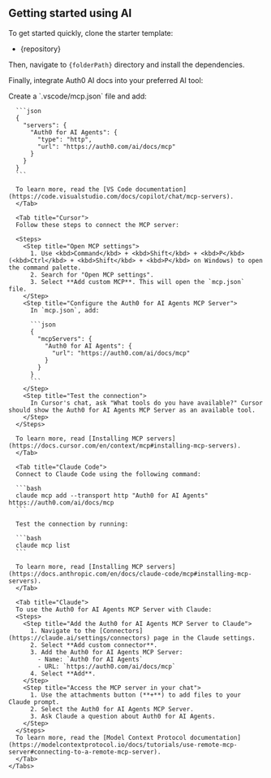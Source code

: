 ## Getting started using AI

To get started quickly, clone the starter template:

- <Icon icon="github" iconType="solid" /> {repository}

Then, navigate to <code>{folderPath}</code> directory and install the dependencies.

Finally, integrate Auth0 AI docs into your preferred AI tool:

<div id="ai-tools">
  <Card>
    <Tabs>
      <Tab title="VS Code">
      Create a `.vscode/mcp.json` file and add:

      ```json
      {
        "servers": {
          "Auth0 for AI Agents": {
            "type": "http",
            "url": "https://auth0.com/ai/docs/mcp"
          }
        }
      }
      ```

      To learn more, read the [VS Code documentation](https://code.visualstudio.com/docs/copilot/chat/mcp-servers).
      </Tab>

      <Tab title="Cursor">
      Follow these steps to connect the MCP server:

      <Steps>
        <Step title="Open MCP settings">
          1. Use <kbd>Command</kbd> + <kbd>Shift</kbd> + <kbd>P</kbd> (<kbd>Ctrl</kbd> + <kbd>Shift</kbd> + <kbd>P</kbd> on Windows) to open the command palette.
          2. Search for "Open MCP settings".
          3. Select **Add custom MCP**. This will open the `mcp.json` file.
        </Step>
        <Step title="Configure the Auth0 for AI Agents MCP Server">
          In `mcp.json`, add:

          ```json
          {
            "mcpServers": {
              "Auth0 for AI Agents": {
                "url": "https://auth0.com/ai/docs/mcp"
              }
            }
          }
          ```
        </Step>
        <Step title="Test the connection">
          In Cursor's chat, ask "What tools do you have available?" Cursor should show the Auth0 for AI Agents MCP Server as an available tool.
        </Step>
      </Steps>

      To learn more, read [Installing MCP servers](https://docs.cursor.com/en/context/mcp#installing-mcp-servers).
      </Tab>

      <Tab title="Claude Code">
      Connect to Claude Code using the following command:

      ```bash
      claude mcp add --transport http "Auth0 for AI Agents" https://auth0.com/ai/docs/mcp
      ```

      Test the connection by running:

      ```bash
      claude mcp list
      ```

      To learn more, read [Installing MCP servers](https://docs.anthropic.com/en/docs/claude-code/mcp#installing-mcp-servers).
      </Tab>

      <Tab title="Claude">
      To use the Auth0 for AI Agents MCP Server with Claude:
      <Steps>
        <Step title="Add the Auth0 for AI Agents MCP Server to Claude">
          1. Navigate to the [Connectors](https://claude.ai/settings/connectors) page in the Claude settings.
          2. Select **Add custom connector**.
          3. Add the Auth0 for AI Agents MCP Server:
            - Name: `Auth0 for AI Agents`
            - URL: `https://auth0.com/ai/docs/mcp`
          4. Select **Add**.
        </Step>
        <Step title="Access the MCP server in your chat">
          1. Use the attachments button (**+**) to add files to your Claude prompt.
          2. Select the Auth0 for AI Agents MCP Server.
          3. Ask Claude a question about Auth0 for AI Agents.
        </Step>
      </Steps>
      To learn more, read the [Model Context Protocol documentation](https://modelcontextprotocol.io/docs/tutorials/use-remote-mcp-server#connecting-to-a-remote-mcp-server).
      </Tab>
    </Tabs>
  </Card>
</div>
